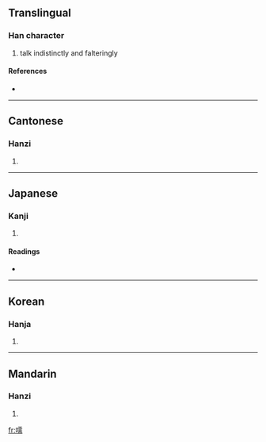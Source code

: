 ==Translingual==

===Han character===
{{Han char|rn=30|rad=口|as=14|sn=17|four=6102<sub>7</sub>|canj=口一月月 (RMBB)}}

# talk indistinctly and falteringly

====References====
* {{Han ref|kx=0211.330|dkj=04455|dj=0434.270|hdz=10696.060|uh=5685|ud=22149|bh=C07D|bd=49277}}

----

==Cantonese==

===Hanzi===
{{yue-hanzi|jyut=|y=yu4}}

# {{defn|Cantonese}}

----

==Japanese==

===Kanji===
{{ja-kanji|grade=|rs=口14}}

# {{defn|Japanese}}

====Readings====
* {{ja-readings|on=[[じゅ]] (ju), [[にゅ]] (nyu)|kun=[[やかましい]] (yakamashii)}}

----

==Korean==

===Hanja===
{{ko-hanja|hangeul=유|rv=yu|mr=yu}}

# {{defn|Korean}}

----

==Mandarin==

===Hanzi===
{{cmn-hanzi|pin=[[hè]] ([[he4]]), [[rú]] ([[ru2]])|wg=ho<sup>4</sup>, ju<sup>2</sup>}}

# {{defn|Mandarin}}

[[fr:嚅]]